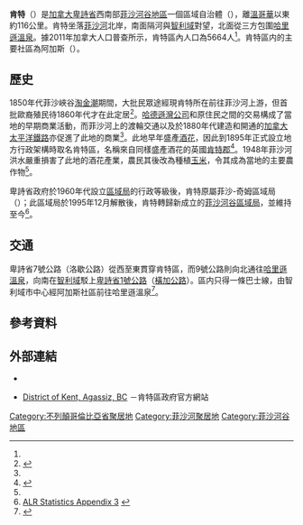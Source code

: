 {{noteTA|G1=地名}}
{{Infobox settlement
|name                   = 肯特
|native_name            = {{lang|en|Kent}}
|official_name          = 
|settlement_type        = 區域自治體
|nickname               = 
|motto                  = 
|image_skyline          = 
|imagesize              = 
|image_caption          = 
|image_flag             = 
|image_seal             = 
|image_map              = 
|mapsize                = 
|map_caption            = 
|pushpin_map = Canada British Columbia<!-- the name of a location map as per http://en.wikipedia.org/wiki/Template:Location_map -->
|pushpin_label_position =<!-- the position of the pushpin label: left, right, top, bottom, none -->
|pushpin_map_caption    = 肯特在卑詩省內的位置
|pushpin_mapsize =
|coordinates_region     = CA-BC
|subdivision_type       = 國家
|subdivision_type1      = [[加拿大行政區劃|省]]
|subdivision_type2      = [[不列顛哥倫比亞省行政區劃|區域]]
|subdivision_name       = {{CAN}}
|subdivision_name1      = [[卑詩省|卑詩省]]
|subdivision_name2      = [[菲沙河谷地區|菲沙河谷地區]]
|leader_title           = 長官
|leader_name            = 約翰·范拉爾霍溫<br>（{{lang|en|John Van Laerhoven}}）
|established_title      = 建制
|established_date       = 1895年1月1日<ref name="GeoBC"/>
|area_footnotes         = <ref name="2011census">{{Cite web |url=http://www12.statcan.gc.ca/census-recensement/2011/dp-pd/prof/details/page.cfm?Lang=E&Geo1=CSD&Code1=5909032&Geo2=CD&Code2=5909&Data=Count&SearchText=kent&SearchType=Begins&SearchPR=59&B1=All&Custom=&TABID=1 |title=Census Profile - Census Subdivision |accessdate=2014-01-30 |work=[[加拿大統計局|加拿大統計局]] |date=2014-01-08 |archive-date=2014-02-01 |archive-url=https://web.archive.org/web/20140201194804/http://www12.statcan.gc.ca/census-recensement/2011/dp-pd/prof/details/page.cfm?Lang=E&Geo1=CSD&Code1=5909032&Geo2=CD&Code2=5909&Data=Count&SearchText=kent&SearchType=Begins&SearchPR=59&B1=All&Custom=&TABID=1 |dead-url=no }}</ref>
|area_magnitude         = 
|area_total_km2         = 
|area_land_km2          = 168.39
|area_water_km2         = 
|area_water_percent     = 
|area_urban_km2         = 
|area_metro_km2         = 
|population_as_of       = 2011年
|population_footnotes   = <ref name="2011census" />
|population_note        = 
|population_total       = 5664
|population_metro       = 
|population_urban       = 
|population_density_km2 = 33.6 
|timezone               = [[太平洋時區|太平洋時區]]（PST）
|utc_offset             = -8
|timezone_DST           = [[太平洋時區|太平洋夏令時區]]（PDT）
|utc_offset_DST         = -7
|latd= 49  |latm= 17 |lats= 0 |latNS=N
|longd= 121|longm= 45|longs= 0|longEW=W
|elevation_m            = 
|area_code              = 604 / 778
|website                = [http://www.district.kent.bc.ca/ District of Kent, Agassiz, BC]
|footnotes              = 
}}
'''肯特'''（{{lang-en|Kent}}）是[[加拿大|加拿大]][[卑詩省|卑詩省]]西南部[[菲沙河谷地區|菲沙河谷地區]]一個區域自治體（{{lang|en|district municipality}}），離[[溫哥華|溫哥華]]以東約116公里。肯特坐落[[菲沙河|菲沙河]]北岸，南面隔河與[[智利域|智利域]]對望，北面從三方包圍[[哈里遜溫泉|哈里遜溫泉]]。據2011年加拿大人口普查所示，肯特區內人口為5664人<ref name="2011census" />。肯特區内的主要社區為阿加斯（{{lang|en|Agassiz}}）。

==歷史==
1850年代菲沙峽谷[[淘金潮|淘金潮]]期間，大批民眾途經現肯特所在前往菲沙河上游，但首批歐裔殖民待1860年代才在此定居<ref name="Heritage">{{Cite web |url=http://www.district.kent.bc.ca/vk-heritage.html |title=HERITAGE - District of Kent, Agassiz, BC |accessdate=2014-01-30 |work=肯特區政府 |archive-url=https://web.archive.org/web/20140201193435/http://www.district.kent.bc.ca/vk-heritage.html |archive-date=2014-02-01 |dead-url=yes }}</ref>。[[哈德遜灣公司|哈德遜灣公司]]和原住民之間的交易構成了當地的早期商業活動，而菲沙河上的渡輪交通以及於1880年代建造和開通的[[加拿大太平洋鐵路|加拿大太平洋鐵路]]亦促進了此地的商業<ref name="Heritage"/>。此地早年盛產[[酒花|酒花]]，因此到1895年正式設立地方行政架構時取名肯特區，名稱來自同樣盛產酒花的英國[[肯特郡|肯特郡]]<ref name="GeoBC">{{Cite web |url=http://apps.gov.bc.ca/pub/bcgnws/names/3769.html |title=BC Geographical Names: Kent |accessdate=2014-01-30 |work=GeoBC |archive-date=2016-03-06 |archive-url=https://web.archive.org/web/20160306012627/http://apps.gov.bc.ca/pub/bcgnws/names/3769.html |dead-url=no }}</ref>。1948年菲沙河洪水嚴重損害了此地的酒花產業，農民其後改為種植[[玉米|玉米]]，令其成為當地的主要農作物<ref name="Heritage"/>。

卑詩省政府於1960年代設立[[不列顛哥倫比亞省行政區劃|區域局]]的行政等級後，肯特原屬菲沙-奇姆區域局（{{lang|en|Fraser–Cheam Regional District}}）；此區域局於1995年12月解散後，肯特轉歸新成立的[[菲沙河谷區域局|菲沙河谷區域局]]，並維持至今<ref>[http://www.alc.gov.bc.ca/Publications/ALR_Stats/appendix_3.htm ALR Statistics Appendix 3] {{webarchive|url=https://web.archive.org/web/20061007215333/http://www.alc.gov.bc.ca/publications/ALR_Stats/appendix_3.htm |date=2006-10-07 }}</ref>。

==交通==
卑詩省7號公路（洛歇公路）從西至東貫穿肯特區，而9號公路則向北通往[[哈里遜溫泉|哈里遜溫泉]]，向南在[[智利域|智利域]]駁上[[卑詩省1號公路|卑詩省1號公路]]（[[橫加公路|橫加公路]]）。區内只得一條巴士線，由智利域市中心經阿加斯社區前往哈里遜溫泉<ref>{{Cite web |url=http://www.busonline.ca/regions/agh/schedules/map.cfm?rmnu=dvMap&p=side&line=11& |title=Route 11 — Agassiz-Harrison Transit |accessdate=2014-01-30 |work=BC Transit Corporation |archive-url=https://web.archive.org/web/20140203142023/http://www.busonline.ca/regions/agh/schedules/map.cfm?rmnu=dvMap&p=side&line=11& |archive-date=2014-02-03 |dead-url=yes }}</ref>。

==參考資料==
{{Reflist}}

==外部連結==
*{{Commons-inline|Category:District of Kent|肯特}}
*{{en}}[http://www.district.kent.bc.ca/ District of Kent, Agassiz, BC] {{Wayback|url=http://www.district.kent.bc.ca/ |date=20190322091331 }}－肯特區政府官方網站

{{不列颠哥伦比亚省行政区划}}

[[Category:不列顛哥倫比亞省聚居地|Category:不列顛哥倫比亞省聚居地]]
[[Category:菲沙河聚居地|Category:菲沙河聚居地]]
[[Category:菲沙河谷地區|Category:菲沙河谷地區]]